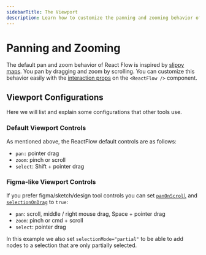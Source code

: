 ```yaml
---
sidebarTitle: The Viewport
description: Learn how to customize the panning and zooming behavior of React Flow.
---
```



# Panning and Zooming

The default pan and zoom behavior of React Flow is inspired by [slippy maps](https://wiki.openstreetmap.org/wiki/Slippy_map). You pan by dragging and zoom by scrolling. You can customize this behavior easily with the [interaction props](/api-reference/react-flow#interaction-props) on the `<ReactFlow />` component.

## Viewport Configurations

Here we will list and explain some configurations that other tools use.

### Default Viewport Controls

As mentioned above, the ReactFlow default controls are as follows:

- `pan:` pointer drag
- `zoom`: pinch or scroll
- `select`: Shift + pointer drag

<RemoteCodeViewer showEditor={false} route="learn/zoom-pan" framework="react" />

### Figma-like Viewport Controls

If you prefer figma/sketch/design tool controls you can set [`panOnScroll`](/api-reference/react-flow#panonscroll) and [`selectionOnDrag`](http://localhost:3002/api-reference/react-flow#selectionondrag) to `true`:

- `pan`: scroll, middle / right mouse drag, Space + pointer drag
- `zoom`: pinch or cmd + scroll
- `select`: pointer drag

<RemoteCodeViewer showEditor={false} route="learn/zoom-pan-2" framework="react" />

In this example we also set `selectionMode="partial"` to be able to add nodes to a selection that are only partially selected.
